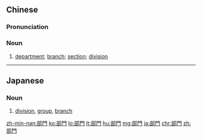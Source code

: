 {{also|部门}}
==Chinese==
{{zh-forms|s=部门}}

===Pronunciation===
{{zh-pron
|m=bùmén
|c=bou6 mun4
|mn=pō͘-bûn
|cat=n
}}

===Noun===
{{zh-noun}}

# [[department]]; [[branch]]; [[section]]; [[division]]
#: {{zh-x|服務 部門|service '''department'''}}

{{zh-cat|Elementary}}

----

==Japanese==
{{ja-kanjitab|ぶ|もん|yomi=on}}

===Noun===
{{ja-noun|ぶもん}}

# [[division]], [[group]], [[branch]]

[[zh-min-nan:部門]]
[[ko:部門]]
[[lo:部門]]
[[lt:部門]]
[[hu:部門]]
[[mg:部門]]
[[ja:部門]]
[[chr:部門]]
[[zh:部門]]